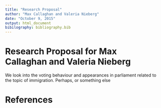 ```yaml
---
title: "Research Proposal"
author: "Max Callaghan and Valeria Nieberg"
date: "October 9, 2015"
output: html_document
bibilography: bibliography.bib
---
```


# Research Proposal for Max Callaghan and Valeria Nieberg
We look into the voting behaviour and appearances in parliament related to the topic of immigration. Perhaps, or something else

# References